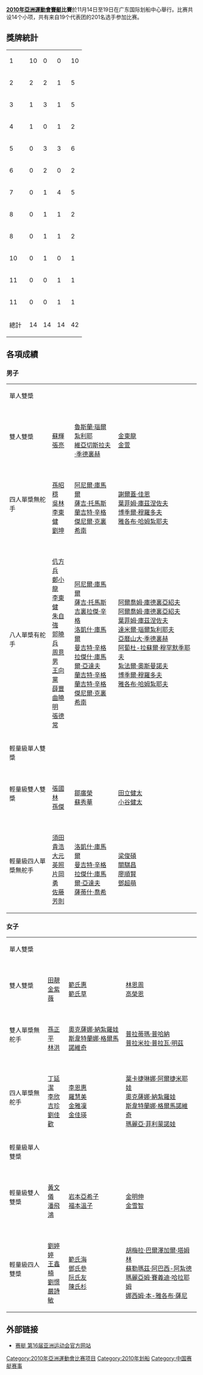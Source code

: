 {{NoteTA
|1=zh-cn:赛艇; zh-tw:划船;
}}

'''[[2010年亞洲運動會|2010年亞洲運動會]][[賽艇|賽艇]]比賽'''於11月14日至19日在广东国际划船中心舉行。比赛共设14个小项，共有来自19个代表团的201名选手参加比赛。

== 獎牌統計 ==
{| {{RankedMedalTable|class=wikitable sortable}}
|-
| 1 ||align=left| {{flagIOC2team|CHN|2010年亞洲運動會}} || 10 || 0 || 0 || 10
|-
| 2 ||align=left| {{flagIOC2team|JPN|2010年亞洲運動會}} || 2 || 2 || 1 || 5
|-
| 3 ||align=left| {{flagIOC2team|IND|2010年亞洲運動會}} || 1 || 3 || 1 || 5
|-
| 4 ||align=left| {{flagIOC2team|IRI|2010年亞洲運動會}} || 1 || 0 || 1 || 2
|-
| 5 ||align=left| {{flagIOC2team|KOR|2010年亞洲運動會}} || 0 || 3 || 3 || 6
|-
| 6 ||align=left| {{flagIOC2team|VIE|2010年亞洲運動會}} || 0 || 2 || 0 || 2
|-
| 7 ||align=left| {{flagIOC2team|UZB|2010年亞洲運動會}} || 0 || 1 || 4 || 5
|-
| 8 ||align=left| {{flagIOC2team|HKG|2010年亞洲運動會}} || 0 || 1 || 1 || 2
|-
| 8 ||align=left| {{flagIOC2team|KAZ|2010年亞洲運動會}} || 0 || 1 || 1 || 2
|-
| 10 ||align=left| {{flagIOC2team|TPE|2010年亞洲運動會}} || 0 || 1 || 0 || 1
|-
| 11 ||align=left| {{flagIOC2team|IRQ|2010年亞洲運動會}} || 0 || 0 || 1 || 1
|-
| 11 ||align=left| {{flagIOC2team|THA|2010年亞洲運動會}} || 0 || 0 || 1 || 1
|- class="sortbottom"
!colspan=2| 總計 || 14 || 14 || 14 || 42
|}
<!-- 按格式替换即可
|-
| 1 ||align=left| {{}} || 0 || 0 || 0 || 0
-->

== 各項成績 ==
=== 男子 ===
{| {{MedalistTable|type=項目|columns=1|labelwidth=180px|style=font-size:small;}}
|-
| 單人雙槳
| {{flagIOC2athlete|[[巴傑朗·拉爾·塔卡爾|巴傑朗·拉爾·塔卡爾]]|IND|2010年亞洲運動會}}
| {{flagIOC2athlete|[[汪明輝|汪明輝]]|TPE|2010年亞洲運動會}}
| {{flagIOC2athlete|[[海德爾·哈馬拉希德|海德爾·哈馬拉希德]]|IRQ|2010年亞洲運動會}}
|-
| 雙人雙槳 
| {{flagIOC2team|CHN|2010年亞洲運動會}}<br />[[蘇輝|蘇輝]]<br>[[張亮|張亮]]
| {{flagIOC2team|UZB|2010年亞洲運動會}}<br />[[魯斯蘭·瑙爾紮利耶|魯斯蘭·瑙爾紮利耶]]<br>[[維亞切斯拉夫·季德裏赫|維亞切斯拉夫·季德裏赫]]
| {{flagIOC2team|KOR|2010年亞洲運動會}}<br />[[金東龍|金東龍]]<br>[[金萱|金萱]]
|-
| 四人單槳無舵手
| {{flagIOC2team|CHN|2010年亞洲運動會}}<br />[[孫昭穩|孫昭穩]]<br>[[吳林|吳林]]<br>[[李東健|李東健]]<br>[[劉坤|劉坤]]
| {{flagIOC2team|IND|2010年亞洲運動會}}<br />[[阿尼爾·庫馬爾|阿尼爾·庫馬爾]]<br>[[薩吉·托馬斯|薩吉·托馬斯]]<br>[[蘭吉特·辛格|蘭吉特·辛格]]<br>[[傑尼爾·克裏希南|傑尼爾·克裏希南]]
| {{flagIOC2team|UZB|2010年亞洲運動會}}<br />[[謝爾蓋·佳恩|謝爾蓋·佳恩]]<br>[[葉菲姆·庫茲涅佐夫|葉菲姆·庫茲涅佐夫]]<br>[[博季爾·穆羅多夫|博季爾·穆羅多夫]]<br>[[雅各布·哈姆紮耶夫|雅各布·哈姆紮耶夫]]
|-
| 八人單槳有舵手
| {{flagIOC2team|CHN|2010年亞洲運動會}}<br />[[仉方兵|仉方兵]]<br>[[鄭小龍|鄭小龍]]<br>[[李東健|李東健]]<br>[[朱自強|朱自強]]<br>[[郭曉兵|郭曉兵]]<br>[[周意男|周意男]]<br>[[王向黨|王向黨]]<br>[[薛豐|薛豐]]<br>[[曲曉明|曲曉明]]<br>[[張德常|張德常]]
| {{flagIOC2team|IND|2010年亞洲運動會}}<br />[[阿尼爾·庫馬爾|阿尼爾·庫馬爾]]<br>[[薩吉·托馬斯|薩吉·托馬斯]]<br>[[吉裏拉傑·辛格|吉裏拉傑·辛格]]<br>[[洛凱什·庫馬爾|洛凱什·庫馬爾]]<br>[[曼吉特·辛格|曼吉特·辛格]]<br>[[拉傑什·庫馬爾·亞達夫|拉傑什·庫馬爾·亞達夫]]<br>[[蘭吉特·辛格|蘭吉特·辛格]]<br>[[蘭吉特·辛格|蘭吉特·辛格]]<br>[[傑尼爾·克裏希南|傑尼爾·克裏希南]]
| {{flagIOC2team|UZB|2010年亞洲運動會}}<br />[[阿爾喬姆·庫德裏亞紹夫|阿爾喬姆·庫德裏亞紹夫]]<br>[[阿爾喬姆·庫德裏亞紹夫|阿爾喬姆·庫德裏亞紹夫]]<br>[[葉菲姆·庫茲涅佐夫|葉菲姆·庫茲涅佐夫]]<br>[[達米爾·瑙爾紮利耶夫|達米爾·瑙爾紮利耶夫]]<br>[[亞曆山大·季德裏赫|亞曆山大·季德裏赫]]<br>[[阿蔔杜-拉蘇爾·穆罕默季耶夫|阿蔔杜-拉蘇爾·穆罕默季耶夫]]<br>[[紮法爾·奧斯曼諾夫|紮法爾·奧斯曼諾夫]]<br>[[博季爾·穆羅多夫|博季爾·穆羅多夫]]<br>[[雅各布·哈姆紮耶夫|雅各布·哈姆紮耶夫]]
|-
| 輕量級單人雙槳
| {{flagIOC2athlete|[[穆赫辛·沙迪納加德|穆赫辛·沙迪納加德]]|IRI|2010年亞洲運動會}}
| {{flagIOC2athlete|[[武田大作|武田大作]]|JPN|2010年亞洲運動會}}
| width=200px| {{flagIOC2athlete|[[阿爾喬姆·庫德裏亞紹夫|阿爾喬姆·庫德裏亞紹夫]]|UZB|2010年亞洲運動會}}
|-
| 輕量級雙人雙槳
| {{flagIOC2team|CHN|2010年亞洲運動會}}<br />[[張國林|張國林]]<br>[[孫傑|孫傑]]
| {{flagIOC2team|HKG|2010年亞洲運動會}}<br />[[鄒廣榮|鄒廣榮]]<br>[[蘇秀華|蘇秀華]]
| {{flagIOC2team|JPN|2010年亞洲運動會}}<br />[[田立健太|田立健太]]<br>[[小谷健太|小谷健太]]
|- 
| 輕量級四人單槳無舵手
| {{flagIOC2team|JPN|2010年亞洲運動會}}<br />[[須田貴浩|須田貴浩]]<br>[[大元英照|大元英照]]<br>[[片岡勇|片岡勇]]<br>[[佐藤芳則|佐藤芳則]]
| {{flagIOC2team|IND|2010年亞洲運動會}}<br />[[洛凱什·庫馬爾|洛凱什·庫馬爾]]<br>[[曼吉特·辛格|曼吉特·辛格]]<br>[[拉傑什·庫馬爾·亞達夫|拉傑什·庫馬爾·亞達夫]]<br>[[薩蒂什·喬希|薩蒂什·喬希]]
| {{flagIOC2team|HKG|2010年亞洲運動會}}<br />[[梁俊碩|梁俊碩]]<br>[[關騏昌|關騏昌]]<br>[[廖順賢|廖順賢]]<br>[[鄧超萌|鄧超萌]]
|}

=== 女子 ===
{| {{MedalistTable|type=項目|columns=1|labelwidth=180px|style=font-size:small;}}
|-
| 單人雙槳 
| {{flagIOC2athlete|[[唐賓|唐賓]]|CHN|2010年亞洲運動會}}
| {{flagIOC2athlete|[[申映銀|申映銀]]|KOR|2010年亞洲運動會}}
| width=180px| {{flagIOC2athlete|[[紮裏娜·米哈伊洛娃|紮裏娜·米哈伊洛娃]]|UZB|2010年亞洲運動會}}
|- 
| 雙人雙槳 
| {{flagIOC2team|CHN|2010年亞洲運動會}}<br />[[田靚|田靚]]<br>[[金紫薇|金紫薇]]
| {{flagIOC2team|VIE|2010年亞洲運動會}}<br />[[範氏惠|範氏惠]]<br>[[範氏草|範氏草]]
| {{flagIOC2team|KOR|2010年亞洲運動會}}<br />[[林恩周|林恩周]]<br>[[高榮恩|高榮恩]]
|- 
| 雙人單槳無舵手 
| {{flagIOC2team|CHN|2010年亞洲運動會}}<br />[[孫正平|孫正平]]<br>[[林洪|林洪]]
| {{flagIOC2team|KAZ|2010年亞洲運動會}}<br />[[奧克薩娜·納紮羅娃|奧克薩娜·納紮羅娃]]<br>[[斯韋特蘭娜·格爾馬諾維奇|斯韋特蘭娜·格爾馬諾維奇]]
| {{flagIOC2team|IND|2010年亞洲運動會}}<br />[[普拉蒂瑪·普哈納|普拉蒂瑪·普哈納]]<br>[[普拉米拉·普拉瓦·明茲|普拉米拉·普拉瓦·明茲]]
|- 
| 四人單槳無舵手 
| {{flagIOC2team|CHN|2010年亞洲運動會}}<br />[[丁延潔|丁延潔]]<br>[[李欣|李欣]]<br>[[吉珍|吉珍]]<br>[[劉佳歡|劉佳歡]]
| {{flagIOC2team|KOR|2010年亞洲運動會}}<br />[[李恩惠|李恩惠]]<br>[[羅慧美|羅慧美]]<br>[[金雅凜|金雅凜]]<br>[[金佳瑛|金佳瑛]]
| {{flagIOC2team|KAZ|2010年亞洲運動會}}<br />[[葉卡捷琳娜·阿爾捷米耶娃|葉卡捷琳娜·阿爾捷米耶娃]]<br>[[奧克薩娜·納紮羅娃|奧克薩娜·納紮羅娃]]<br>[[斯韋特蘭娜·格爾馬諾維奇|斯韋特蘭娜·格爾馬諾維奇]]<br>[[瑪麗亞·菲利蒙諾娃|瑪麗亞·菲利蒙諾娃]]
|- 
| 輕量級單人雙槳 
| {{flagIOC2athlete|[[若井惠裏|若井惠裏]]|JPN|2010年亞洲運動會}}
| {{flagIOC2athlete|[[池裕珍|池裕珍]]|KOR|2010年亞洲運動會}}
| {{flagIOC2athlete|[[布沙亞瑪·彭甲托|布沙亞瑪·彭甲托]]|THA|2010年亞洲運動會}}
|- 
| 輕量級雙人雙槳
| {{flagIOC2team|CHN|2010年亞洲運動會}}<br />[[黃文儀|黃文儀]]<br>[[潘飛鴻|潘飛鴻]]
| {{flagIOC2team|JPN|2010年亞洲運動會}}<br />[[岩本亞希子|岩本亞希子]]<br>[[福本溫子|福本溫子]]
| {{flagIOC2team|KOR|2010年亞洲運動會}}<br />[[金明伸|金明伸]]<br>[[金雪智|金雪智]]
|- 
| 輕量級四人雙槳
| {{flagIOC2team|CHN|2010年亞洲運動會}}<br />[[劉婷婷|劉婷婷]]<br>[[王鑫楠|王鑫楠]]<br>[[劉憬|劉憬]]<br>[[嚴詩敏|嚴詩敏]]
| {{flagIOC2team|VIE|2010年亞洲運動會}}<br />[[範氏海|範氏海]]<br>[[鄧氏參|鄧氏參]]<br>[[阮氏友|阮氏友]]<br>[[陳氏杉|陳氏杉]]
| {{flagIOC2team|IRI|2010年亞洲運動會}}<br />[[胡梅拉·巴爾澤加爾·塔姆林|胡梅拉·巴爾澤加爾·塔姆林]]<br>[[蘇勒瑪茲·阿巴西-阿紮德|蘇勒瑪茲·阿巴西-阿紮德]]<br>[[瑪麗亞姆·賽義迪·哈拉耶姆|瑪麗亞姆·賽義迪·哈拉耶姆]]<br>[[娜西姆·本-雅各布·薩尼|娜西姆·本-雅各布·薩尼]]
|}

== 外部链接 ==
*[http://www.gz2010.cn/08/0304/16/4673TQ6200780015.html 赛艇 第16届亚洲运动会官方网站]{{Wayback|url=http://www.gz2010.cn/08/0304/16/4673TQ6200780015.html |date=20190727072412 }}

{{2010年亞洲運動會項目}}
{{亞洲運動會划船比賽}}
[[Category:2010年亞洲運動會比赛项目|Category:2010年亞洲運動會比赛项目]]
[[Category:2010年划船|Category:2010年划船]]
[[Category:中国赛艇赛事|Category:中国赛艇赛事]]